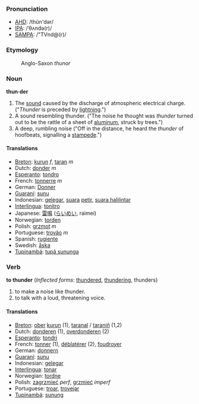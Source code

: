 === Pronunciation ===
*[[w:AHD|AHD]]: /thŭn'dər/
*[[w:IPA|IPA]]: /ˈθʌndə(r)/
*[[w:SAMPA|SAMPA]]: /"TVnd@(r)/

===Etymology===
:Anglo-Saxon ''thunor''

===Noun===
'''thun·der'''
#The [[sound]] caused by the discharge of atmospheric electrical charge. ("''Thunder'' is preceded by [[lightning]].")
#A sound resembling thunder. ("The noise he thought was ''thunder'' turned out to be the rattle of a sheet of [[aluminum]], struck by trees.")
#A deep, rumbling noise ("Off in the distance, he heard the ''thunder'' of hoofbeats, signalling a [[stampede]].")

====Translations====
*[[Breton]]: [[kurun]] ''f'', [[taran]] ''m''
*Dutch: [[donder]] ''m''
*[[Esperanto]]: [[tondro]]
*French: [[tonnerre]] ''m''
*German: [[Donner]]
*[[Guaraní]]: [[sunu]]
*Indonesian: [[gelegar]], [[suara]] [[petir]], [[suara halilintar]]
*[[Interlingua]]: [[tonitro]]
*Japanese: [[雷鳴]] ([[らいめい]], raimei)
*Norwegian: [[torden]]
*Polish: [[grzmot]] ''m''
*Portuguese: [[trovão]] ''m''
*Spanish: [[rugiente]]
*Swedish: [[åska]]
*[[Tupinambá]]: [[tupã sununga]]

===Verb===
'''to thunder''' (''Inflected forms'': [[thundered]], [[thundering]], thunders)
#to make a noise like thunder.
#to talk with a loud, threatening voice.

====Translations====
*[[Breton]]: [[ober]] [[kurun]] (1), [[taranal]] / [[taraniñ]] (1,2)
*Dutch: [[donderen]] (1), [[overdonderen]] (2)
*[[Esperanto]]: [[tondri]]
*French: [[tonner]] (1), [[déblatérer]] (2), [[foudroyer]]
*German: [[donnern]]
*[[Guaraní]]: [[sunu]]
*Indonesian: [[gelegar]]
*[[Interlingua]]: [[tonar]]
*Norwegian: [[tordne]]
*Polish: [[zagrzmieć]] ''perf'', [[grzmieć]] ''imperf''
*Portuguese: [[troar]], [[trovejar]]
*[[Tupinambá]]: [[sunung]]